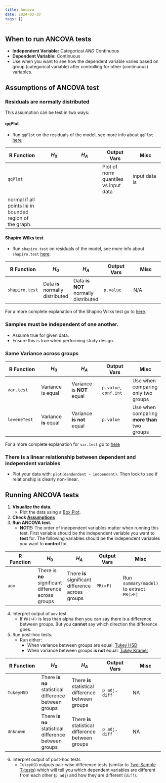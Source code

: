 ```yaml
---
title: Ancova
date: 2024-03-30
tags: []
---
```


## When to run ANCOVA tests

- **Independent Variable:** Categorical *AND* Continuous
- **Dependent Variable:** Continuous
- Use when you want to see how the dependent variable varies based on group
	(categorical variable) after controlling for other (continuous) variables.

## Assumptions of ANCOVA test

### Residuals are normally distributed

This assumption can be test in two ways:

#### qqPlot

- Run `qqPlot` on the residuals of the model, see more info about `qqPlot`
  [here](/qqPlot.qmd)

| R Function    | $H_0$     | $H_A$     | Output Vars    | Misc    |
|---------------- | --------------- | --------------- | --------------- | --------------- |
| `qqPlot`    |   |  | Plot of norm quantiles vs input data    | input data is
normal if all points lie in bounded region of the graph. |

#### Shapiro Wilks test

- Run `shapiro.test` on residuals of the model, see more info about `shapiro.test`
  [here](/shapiro_wilks.qmd).

| R Function    | $H_0$     | $H_A$     | Output Vars    | Misc    |
|---------------- | --------------- | --------------- | --------------- | --------------- |
| `shapiro.test`    | Data **is** normally distributed    | Data **is NOT** normally distributed    | `p.value`    | N/A   |

For a more complete explanation of the Shapiro Wilks test go to
[here](/shapiro_wilks.qmd).

### Samples must be independent of one another.

- Assume true for given data.
- Ensure this is true when performing study design.

### Same Variance across groups

| R Function    | $H_0$     | $H_A$     | Output Vars    | Misc    |
|---------------- | --------------- | --------------- | --------------- | --------------- |
| `var.test`    | Variance is equal    | Variance is **NOT** equal | `p.value`, `conf.int`   | Use when comparing only two groups |
| `leveneTest` | Variance **is** equal | Variance **is not** equal | `p.value` | Use when comparing **more than** two groups |

For a more complete explanation for `var.test` go to [here](/var_test.qmd)

### There is a linear relationship between dependent and independent variables

- Plot your data with: `plot(dendendent ~ indpendent)`. Then look to see if
relationship is clearly non-linear.

## Running ANCOVA tests

1. **Visualize the data.** 
	 - Plot the data using a [Box Plot](/plots.qmd#box-plots).
2. **Check [Assumptions](#assumptions-of-ancova-test)** 
3. **Run ANCOVA test.** 
	 - **NOTE:** The order of independent variables matter when running this
	 test. First variable should be the independent variable you want to **test** 
	 for. The following variables should be the independent variables you want
	 to **control** for.

| R Function    | $H_0$     | $H_A$     | Output Vars    | Misc    |
|---------------- | --------------- | --------------- | --------------- | --------------- |
| `aov` | There is **no** significant difference across groups | There **is** significant difference across groups | `PR(>F)` | Run `summary(model)` to extract `PR(>F)` |

4. Interpret output of `aov` test.
	 - If `PR(>F)` is less than alpha then you can say there is a
	 difference between groups. But you **cannot** say which direction the
	 difference goes.

5. Run post-hoc tests.
	- Run either:
		- When variance between groups are equal: [Tukey HSD](/tukey_hsd.qmd)
		- When variance between groups **is not** equal: [Tukey Kramer](/tukey_kramer.qmd)

| R Function    | $H_0$     | $H_A$     | Output Vars    | Misc    |
|---------------- | --------------- | --------------- | --------------- | --------------- |
|	`TukeyHSD` | There **is no** statistical difference between groups | There **is** statistical difference between groups | `p adj, diff` | NA |
|	`Unknown` | There **is no** statistical difference between groups | There **is** statistical difference between groups | `p adj, diff` | NA |

6. Interpret output of post-hoc tests
	 - `TukeyHSD` outputs pair-wise difference tests (similar to
	 [Two-Sample T-tests](/ttests.qmd#two-sample-t-test)) which will tell you which dependent variables
	 are different from each other (`p adj`) and how they are different (`diff`).

